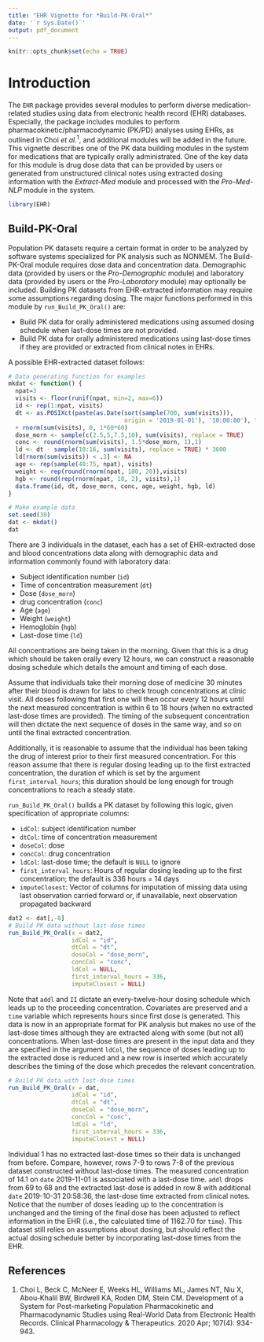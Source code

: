 ```yaml
---
title: "EHR Vignette for *Build-PK-Oral*"
date: '`r Sys.Date()`'
output: pdf_document
---
```


<!--
%\VignetteEngine{knitr::rmarkdown}
%\VignetteIndexEntry{4. EHR Vignette for Build-PK-Oral}
%\VignetteEncoding{UTF-8}
-->

```r
knitr::opts_chunk$set(echo = TRUE)
```

# Introduction

The `EHR` package provides several modules to perform diverse medication-related studies using data from electronic health record (EHR) databases. Especially, the package includes modules to perform pharmacokinetic/pharmacodynamic (PK/PD) analyses using EHRs, as outlined in Choi *et al.*$^{1}$, and additional modules will be added in the future. This vignette describes one of the PK data building modules in the system for medications that are typically orally administrated. One of the key data for this module is drug dose data that can be provided by users or generated from unstructured clinical notes using extracted dosing information with the *Extract-Med* module and processed with the *Pro-Med-NLP* module in the system.

```r
library(EHR)
```

## Build-PK-Oral

Population PK datasets require a certain format in order to be analyzed by software systems specialized for PK analysis such as NONMEM. The Build-PK-Oral module requires dose data and concentration data. Demographic data (provided by users or the *Pro-Demographic* module) and laboratory data (provided by users or the *Pro-Laboratory* module) may optionally be included. Building PK datasets from EHR-extracted information may require some assumptions regarding dosing. The major functions performed in this module by `run_Build_PK_Oral()` are:

- Build PK data for orally administered medications using assumed dosing schedule when last-dose times are not provided.
- Build PK data for orally administered medications using last-dose times if they are provided or extracted from clinical notes in EHRs.

A possible EHR-extracted dataset follows:

```r
# Data generating function for examples
mkdat <- function() {
  npat=3
  visits <- floor(runif(npat, min=2, max=6))
  id <- rep(1:npat, visits)
  dt <- as.POSIXct(paste(as.Date(sort(sample(700, sum(visits))), 
                                 origin = '2019-01-01'), '10:00:00'), tz = 'UTC') 
  + rnorm(sum(visits), 0, 1*60*60)
  dose_morn <- sample(c(2.5,5,7.5,10), sum(visits), replace = TRUE)
  conc <- round(rnorm(sum(visits), 1.5*dose_morn, 1),1)
  ld <- dt - sample(10:16, sum(visits), replace = TRUE) * 3600
  ld[rnorm(sum(visits)) < .3] <- NA
  age <- rep(sample(40:75, npat), visits)
  weight <- rep(round(rnorm(npat, 180, 20)),visits)
  hgb <- round(rep(rnorm(npat, 10, 2), visits),1)
  data.frame(id, dt, dose_morn, conc, age, weight, hgb, ld)
}

# Make example data
set.seed(30)
dat <- mkdat()
dat
```

There are 3 individuals in the dataset, each has a set of EHR-extracted dose and blood concentrations data along with demographic data and information commonly found with laboratory data: 

- Subject identification number (`id`)
- Time of concentration measurement (`dt`)
- Dose (`dose_morn`)
- drug concentration (`conc`)
- Age (`age`)
- Weight (`weight`)
- Hemoglobin (`hgb`)
- Last-dose time (`ld`)

All concentrations are being taken in the morning. Given that this is a drug which should be taken orally every 12 hours, we can construct a reasonable dosing schedule which details the amount and timing of each dose.

Assume that individuals take their morning dose of medicine 30 minutes after their blood is drawn for labs to check trough concentrations at clinic visit.  All doses following that first one will then occur every 12 hours until the next measured concentration is within 6 to 18 hours (when no extracted last-dose times are provided).  The timing of the subsequent concentration will then dictate the next sequence of doses in the same way, and so on until the final extracted concentration.

Additionally, it is reasonable to assume that the individual has been taking the drug of interest prior to their first measured concentration.  For this reason assume that there is regular dosing leading up to the first extracted concentration, the duration of which is set by the argument `first_interval_hours`; this duration should be long enough for trough concentrations to reach a steady state.

`run_Build_PK_Oral()` builds a PK dataset by following this logic, given specification of appropriate columns:

- `idCol`: subject identification number
- `dtCol`: time of concentration measurement
- `doseCol`: dose
- `concCol`: drug concentration
- `ldCol`: last-dose time; the default is `NULL` to ignore
- `first_interval_hours`: Hours of regular dosing leading up to the first concentration; the default is 336 hours = 14 days
- `imputeClosest`: Vector of columns for imputation of missing data using last observation carried forward or, if unavailable, next observation propagated backward

```r
dat2 <- dat[,-8]
# Build PK data without last-dose times
run_Build_PK_Oral(x = dat2,
                  idCol = "id",
                  dtCol = "dt",
                  doseCol = "dose_morn",
                  concCol = "conc",
                  ldCol = NULL,
                  first_interval_hours = 336,
                  imputeClosest = NULL)
```
Note that `addl` and `II` dictate an every-twelve-hour dosing schedule which leads up to the proceeding concentration.  Covariates are preserved and a `time` variable which represents hours since first dose is generated. This data is now in an appropriate format for PK analysis but makes no use of the last-dose times although they are extracted along with some (but not all) concentrations.  When last-dose times are present in the input data and they are specified in the argument `ldCol`, the sequence of doses leading up to the extracted dose is reduced and a new row is inserted which accurately describes the timing of the dose which precedes the relevant concentration.


```r
# Build PK data with last-dose times
run_Build_PK_Oral(x = dat,
                  idCol = "id",
                  dtCol = "dt",
                  doseCol = "dose_morn",
                  concCol = "conc",
                  ldCol = "ld",
                  first_interval_hours = 336,
                  imputeClosest = NULL)

```

Individual 1 has no extracted last-dose times so their data is unchanged from before. Compare, however, rows 7-9 to rows 7-8 of the previous dataset constructed without last-dose times.  The measured concentration of 14.1 on `date` 2019-11-01 is associated with a last-dose time.  `addl` drops from 69 to 68 and the extracted last-dose is added in row 8 with additional `date` 2019-10-31 20:58:36, the last-dose time extracted from clinical notes. Notice that the number of doses leading up to the concentration is unchanged and the timing of the final dose has been adjusted to reflect information in the EHR (i.e., the calculated time of 1162.70 for `time`).  This dataset still relies on assumptions about dosing, but should reflect the actual dosing schedule better by incorporating last-dose times from the EHR.

## References  

1. Choi L, Beck C, McNeer E, Weeks HL, Williams ML, James NT, Niu X, Abou-Khalil BW, Birdwell KA, Roden DM, Stein CM. Development of a System for Post-marketing Population Pharmacokinetic and Pharmacodynamic Studies using Real-World Data from Electronic Health Records. Clinical Pharmacology & Therapeutics. 2020 Apr; 107(4): 934-943.  



